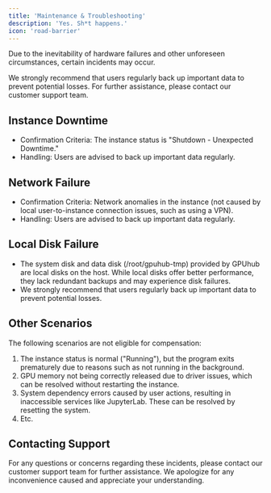 ```yaml
---
title: 'Maintenance & Troubleshooting'
description: 'Yes. Sh*t happens.'
icon: 'road-barrier'
---
```

Due to the inevitability of hardware failures and other unforeseen circumstances, certain incidents may occur. 

<Warning>
We strongly recommend that users regularly back up important data to prevent potential losses. For further assistance, please contact our customer support team.
</Warning>

## Instance Downtime
- Confirmation Criteria: The instance status is "Shutdown - Unexpected Downtime."
- Handling: Users are advised to back up important data regularly. 

## Network Failure
- Confirmation Criteria: Network anomalies in the instance (not caused by local user-to-instance connection issues, such as using a VPN).
- Handling: Users are advised to back up important data regularly. 

## Local Disk Failure
- The system disk and data disk (/root/gpuhub-tmp) provided by GPUhub are local disks on the host. While local disks offer better performance, they lack redundant backups and may experience disk failures. 
- We strongly recommend that users regularly back up important data to prevent potential losses.

## Other Scenarios
The following scenarios are not eligible for compensation:
1. The instance status is normal ("Running"), but the program exits prematurely due to reasons such as not running in the background.
2. GPU memory not being correctly released due to driver issues, which can be resolved without restarting the instance.
3. System dependency errors caused by user actions, resulting in inaccessible services like JupyterLab. These can be resolved by resetting the system.
4. Etc.

## Contacting Support
For any questions or concerns regarding these incidents, please contact our customer support team for further assistance. We apologize for any inconvenience caused and appreciate your understanding.